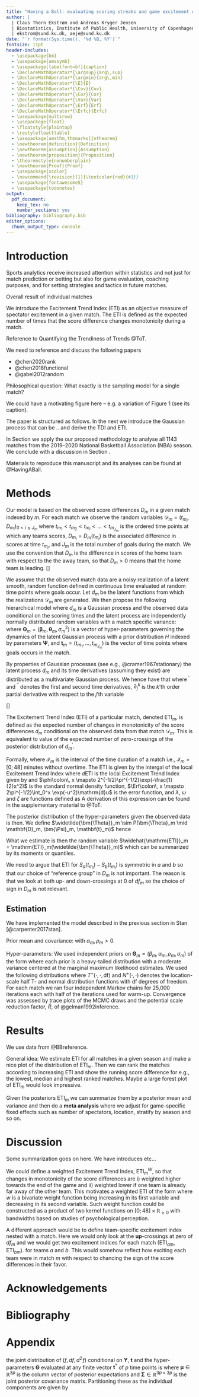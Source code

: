 ```yaml
---
title: "Having a Ball: evaluating scoring streaks and game excitement using in-match trend estimation"
author: | 
  | Claus Thorn Ekstrøm and Andreas Kryger Jensen
  | Biostatistics, Institute of Public Health, University of Copenhagen
  | ekstrom@sund.ku.dk, aeje@sund.ku.dk
date: "`r format(Sys.time(), '%d %B, %Y')`"
fontsize: 11pt  
header-includes:
  - \usepackage{bm}
  - \usepackage{amssymb}
  - \usepackage[labelfont=bf]{caption}
  - \DeclareMathOperator*{\argsup}{arg\,sup}  
  - \DeclareMathOperator*{\argmin}{arg\,min}  
  - \DeclareMathOperator*{\E}{E}
  - \DeclareMathOperator*{\Cov}{Cov}
  - \DeclareMathOperator*{\Cor}{Cor}
  - \DeclareMathOperator*{\Var}{Var}
  - \DeclareMathOperator*{\Erf}{Erf}
  - \DeclareMathOperator*{\Erfc}{Erfc}
  - \usepackage{multirow}
  - \usepackage{float}
  - \floatstyle{plaintop}
  - \restylefloat{table}
  - \usepackage[amsthm,thmmarks]{ntheorem}
  - \newtheorem{definition}{Definition}
  - \newtheorem{assumption}{Assumption}
  - \newtheorem{proposition}{Proposition}
  - \theoremstyle{nonumberplain}
  - \newtheorem{Proof}{Proof}
  - \usepackage{xcolor}
  - \newcommand{\revision}[1]{\textcolor{red}{#1}}
  - \usepackage{fontawesome5}
  - \usepackage{todonotes}
output:
  pdf_document: 
    keep_tex: no
    number_sections: yes
bibliography: bibliography.bib    
editor_options: 
  chunk_output_type: console
---
```


\begin{abstract}
Nu ved jeg godt nok intet om sport, men... \faBasketballBall!
\end{abstract}

\begin{center}
\textbf{Keywords:} APBRmetrics, Bayesian Statistics, Gaussian Processes, Sports Statistics, Trends
\end{center}

# Introduction

Sports analytics receive increased attention within statistics and not just for match prediction or betting but also for game evaluation, coaching purposes, and for setting strategies and tactics in future matches. 



Overall result of individual matches


We introduce the Excitement Trend Index (ETI) as an objective measure of spectator excitement in a given match. The ETI is defined as the expected number of times that the score difference changes monotonicity during a match. 

\begin{itemize}
\item Excitement defineret som skift af hvem, der er i føring
\item Vurdering af om et hold trender lige pt.
\item Identificere hvilket ``hot periods'' et hold har i løbet af en kamp til efterfølgende evaluering
\end{itemize}

Reference to Quantifying the Trendiness of Trends @ToT.

We need to reference and discuss the following papers

* @chen2020rank
* @chen2018functional
* @gabel2012random

Philosophical question: What exactly is the sampling model for a single match?

We could have a motivating figure here -- e.g. a variation of Figure 1 (see its caption).

The paper is structured as follows. In the next we introduce the Gaussian process that can be .. and derive the TDI and ETI.

In Section \ref{sec:application} we apply the our proposed methodology to analyse all 1143 matches from the 2019--2020 National Basketball Association (NBA) season. We conclude with a discussion in Section \ref{sec:discussion}. 

Materials to reproduce this manuscript and its analyses can be found at @HavingABall.

# Methods {#sec:method}

Our model is based on the observed score differences $D_m$ in a given match indexed by $m$. For each match we observe the random variables $\mathcal{D}_m = \left(t_{m_i}, D_{m_i}\right)_{0 < i \leq J_m}$ where $t_{m_1} < t_{m_2} < t_{m_i} < \ldots < t_{m_{J_m}}$ is the ordered time points at which any teams scores, $D_{m_i} = D_m(t_{m_i})$ is the associated difference in scores at time $t_{m_i}$, and $J_m$ is the total number of goals during the match. We use the convention that $D_m$ is the difference in scores of the home team with respect to the the away team, so that $D_m > 0$ means that the home team is leading. [\textbf{??? check that this is correct in the grønthøster}]

We assume that the observed match data are a noisy realization of a latent smooth, random function defined in continuous time evaluated at random time points where goals occur. Let $d_m$ be the latent functions from which the realizations $\mathcal{D}_m$ are generated. We then propose the following hierarchical model where $d_m$ is a Gaussian process and the observed data conditional on the scoring times and the latent process are independently normally distributed random variables with a match specific variance:
\begin{align}
\begin{split}
  \bm{\Theta}_m \mid \bm{\Psi}, \mathbf{t}_m &\sim H(\bm{\Psi})\\
  d_m(t) \mid \bm{\Theta}_m &\sim \mathcal{GP}(\mu_{\bm{\beta}_m}(t), C_{\bm{\theta}_m}(s, t))\\
  D_m(t_{m_i}) \mid d_m(t_{m_i}), t_{m_i}, \bm{\Theta}_m &\overset{iid}{\sim} N\left(d_m(t_{m_i}), \sigma_{m}^2\right)
\end{split}
\end{align}
where $\bm{\Theta}_m = (\bm{\beta}_m, \bm{\theta}_m, \sigma_{m}^2)$ is a vector of hyper-parameters governing the dynamics of the latent Gaussian process with a prior distribution $H$ indexed by parameters $\bm{\Psi}$, and $\mathbf{t}_m = (t_{m_1}, \ldots, t_{m_{J_m}})$ is the vector of time points where goals occurs in the match.

By properties of Gaussian processes (see e.g., @cramer1967stationary) the latent process $d_m$ and its time derivatives (assuming they exist) are distributed as a multivariate Gaussian process. We hence have that
\begin{align}
  \begin{bmatrix}d_m(s)\\ d^{\prime}_m(t)\\ d^{\prime\prime}_m(u)\end{bmatrix} \mid \bm{\Theta}_m &\sim \mathcal{GP}\left(\begin{bmatrix}\mu_{\bm{\beta}_m}(s)\\ \mu^{\prime}_{\bm{\beta}_m}(t)\\ \mu^{\prime\prime}_{\bm{\beta}_m}(u)\end{bmatrix}, \begin{bmatrix}C_{\bm{\theta}_m}(s, s^\prime) & \partial_2 C_{\bm{\theta}_m}(s, t) & \partial_2^2 C_{\bm{\theta}_m}(s, u)\\ \partial_1 C_{\bm{\theta}_m}(t, s) & \partial_1 \partial_2 C_{\bm{\theta}_m}(t, t^\prime) & \partial_1 \partial_2^2 C_{\bm{\theta}_m}(t, u)\\ \partial_1^2 C_{\bm{\theta}_m}(u, s) & \partial_1^2\partial_2 C_{\bm{\theta}_m}(u, t) & \partial_1^2 \partial_2^2 C_{\bm{\theta}_m}(u, u^\prime)\end{bmatrix}\right)
\end{align}
where $^\prime$ and $^{\prime\prime}$ denotes the first and second time derivatives, $\partial_j^k$ is the $k$'th order partial derivative with respect to the $j$'th variable

[\textbf{??? TALK ABOUR POSTERIOR HERE ???}]

The Excitement Trend Index (ETI) of a particular match, denoted $\text{ETI}_m$, is defined as the expected number of changes in monotonicity of the score differences $d_m$ conditional on the observed data from that match $\mathcal{D}_m$. This is equivalent to value of the expected number of zero-crossings of the posterior distribution of $d^\prime_m$.

Formally,
\begin{align*}
  \text{ETI}_m(\bm{\Theta}_m) = \E\left[\#\left\{t \in \mathcal{I}_m : df_m(t) = 0\right\} \mid \mathbf{D}_m, \mathbf{t}_m, \bm{\Theta}_m\right]\label{eq:ETIdef}
\end{align*}
where $\mathcal{I}_m$ is the interval of the time duration of a match i.e., $\mathcal{I}_m = [0; 48]$ minutes without overtime. The ETI is given by the intergal of the local Excitement Trend Index
\begin{align*}
  \mathrm{ETI}_m(\bm{\Theta}_m) = \int_{\mathcal{I}_m} d\mathrm{ETI}_m(t \mid \bm{\Theta}_m)\mathrm{d}t
\end{align*}
where $d\mathrm{ETI}$ is the local Excitement Trend Index given by
\begin{align*}
d\mathrm{ETI}_m(t \mid \bm{\Theta}_m) = \lambda(t \mid \Theta)\phi\left(\frac{\mu_{df}(t \mid \bm{\Theta})}{\Sigma_{df}(t,t \mid \bm{\Theta})^{1/2}}\right)\left(2\phi(\zeta(t\mid \bm{\Theta})) + \zeta(t\mid \bm{\Theta})\Erf\left(\frac{\zeta(t\mid \bm{\Theta}		)}{2^{1/2}}\right)\right)
\end{align*}
and $\phi\colon\, x \mapsto 2^{-1/2}\pi^{-1/2}\exp(-\frac{1}{2}x^2)$ is the standard normal density function, $\Erf\colon\, x \mapsto 2\pi^{-1/2}\int_0^x \exp(-u^2)\mathrm{d}u$ is the error function, and $\lambda$, $\omega$ and $\zeta$ are functions defined as
\begin{align*}
  \lambda(t \mid \Theta) &= \frac{\Sigma_{d^2\!f}(t,t \mid \bm{\Theta})^{1/2}}{\Sigma_{df}(t,t \mid \bm{\Theta})^{1/2}}\left(1-\omega(t \mid \bm{\Theta})^2\right)^{1/2}\\
  \omega(t \mid \bm{\Theta}) &= \frac{\Sigma_{df,d^2\!f}(t,t \mid \bm{\Theta})}{\Sigma_{df}(t,t \mid \bm{\Theta})^{1/2}\Sigma_{d^2\!f}(t,t \mid \bm{\Theta})^{1/2}}\\
  \zeta(t\mid \bm{\Theta}) &= \frac{\mu_{df}(t\mid \bm{\Theta})\Sigma_{d^2\!f}(t,t\mid \bm{\Theta})^{1/2}\omega(t)\Sigma_{df}(t,t\mid \bm{\Theta})^{-1/2} - \mu_{d^2\!f}(t\mid \bm{\Theta})}{\Sigma_{d^2\!f}(t,t\mid \bm{\Theta})^{1/2}\left(1 - \omega(t\mid \bm{\Theta})^2\right)^{1/2}}
\end{align*}
A derivation of this expression can be found in the supplementary material to @ToT.

The posterior distribution of the hyper-parameters given the observed data is then. We define $\widetilde{\bm{\Theta}}_m \sim P(\bm{\Theta}_m \mid \mathbf{D}_m, \bm{\Psi}_m, \mathbf{t}_m)$ hence
\begin{align*}
  \widetilde{\bm{\Theta}}_m &\sim \frac{G(\bm{\Theta}_m \mid \bm{\Psi}_m, \mathbf{t}_m) \int P(\mathbf{D}_m \mid f(\mathbf{t}_m), \bm{\Theta}_m, \bm{\Psi}_m, \mathbf{t}_m)dP(f_m(\mathbf{t}_m) \mid \bm{\Theta}_m, \bm{\Psi}_m, \mathbf{t}_m)}{\iint P(\mathbf{D}_m \mid f_m(\mathbf{t}_m), \bm{\Theta}_m, \bm{\Psi}_m, \mathbf{t}_m)dP(f_m(\mathbf{t}_m) \mid \bm{\Theta}_m, \bm{\Psi}_m, \mathbf{t}_m)dG(\bm{\Theta}_m \mid \bm{\Psi}_m, \mathbf{t}_m)}
\end{align*}

What we estimate is then the random variable $\widehat{\mathrm{ETI}}_m = \mathrm{ETI}_m(\widetilde{\bm{\Theta}}_m)$ which can be summarized by its moments or quantiles.

We need to argue that ETI for $S_a(t_{m_i}) - S_{b}(t_{m_i})$ is symmetric in $a$ and $b$ so that our choice of "reference group" in $D_m$ is not important. The reason is that we look at both up- and down-crossings at $0$ of $df_m$ so the choice of sign in $D_m$ is not relevant.

## Estimation

We have implemented the model described in the previous section in Stan [@carpenter2017stan]. 

Prior mean and covariance:
\begin{align*}
  \mu_{\bm{\beta}_m}(t) = \beta_{m}, \quad C_{\bm{\theta}_m}(s, t) = \alpha^2_m\exp\left(-\frac{(s-t)^2}{2\rho^2_m}\right)
\end{align*}
with $\alpha_m, \rho_m > 0$. \textbf{[??? Note: Infinitely differetiable sample paths. Sample path derivatives are well-defined]}

Hyper-parameters:
We used independent priors on $\bm{\Theta}_m = (\beta_m, \alpha_m, \rho_m, \sigma_m)$ of the form
\begin{align*}
G(\bm{\Theta}_m \mid \bm{\Psi}_m, \mathbf{t}_m) = G(\beta_m \mid \Psi_{\beta_m})G(\alpha_m \mid \Psi_{\alpha_m})G(\rho_m \mid \Psi_{\rho_m})G(\sigma_m \mid \Psi_{\sigma_m})
\end{align*}
where each prior is a heavy-tailed distribution with a moderate variance centered at the marginal maximum likelihood estimates. We used the following distributions
\begin{align*}
\beta_{m} \sim T\left(\widehat{\beta_m^\text{ML}}, 3, 3\right), \quad \alpha_m \sim T^+\left(\widehat{\alpha_m^\text{ML}}, 3, 3\right), \quad \rho_m \sim N^+\left(\widehat{\rho_m^\text{ML}}, 1\right), \quad \sigma_m \sim T^+\left(\widehat{\sigma_m^\text{ML}}, 3, 3\right)
\end{align*}
where $T^+(\cdot, \cdot, \mathrm{df})$ and $N^+(\cdot, \cdot)$ denotes the location-scale half T- and normal distribution functions with $\mathrm{df}$ degrees of freedom.  For each match we ran four independent Markov chains for 25,000 iterations each with half of the iterations used for warm-up. Convergence was assessed by trace plots of the MCMC draws and the potential scale reduction factor, $\widehat{R}$, of @gelman1992inference.



# Results {#sec:application}

We use data from @BBreference.

General idea: We estimate ETI for all matches in a given season and make a nice plot of the distribution of $\mathrm{ETI}_m$. Then we can rank the matches according to increasing ETI and show the running score difference for e.g., the lowest, median and highest ranked matches. Maybe a large forest plot of $\mathrm{ETI}_m$ would look impressive.

Given the posteriors $\mathrm{ETI}_m$ we can summarize them by a posterior mean and variance and then do a **meta analysis** where we adjust for game-specific fixed effects such as number of spectators, location, stratify by season and so on.


\begin{figure}[htbp]
\includegraphics{../figures/fig1.pdf}
\label{fig1}
\caption{Los Angeles Lakers at Miami Heat. October 11, 2020. \textbf{??? Maybe this figure is superfluous in the results sections. We could instead use the first two panels as motivation in the intruction ???}}
\end{figure}

\begin{figure}[htbp]
\includegraphics{../figures/fig2.pdf}
\label{fig2}
\caption{Caption}
\end{figure}

\begin{figure}[htbp]
\includegraphics{../figures/fig3.pdf}
\label{fig3}
\caption{Caption \textbf{??? should we make this a nice full page figure and include 25\% and 75\% ETI games as well ???}}
\end{figure}


# Discussion {#sec:discussion}

Some summarization goes on here. We have introduces etc...

We could define a weighted Excitement Trend Index, $\mathrm{ETI}^W_m$, so that changes in monotonicity of the score differences are i) weighted higher towards the end of the game and ii) weighted lower if one team is already far away of the other team. This motivates a weighted ETI of the form
\begin{align*}
  \mathrm{ETI}_m^\mathrm{W} = \int_{\mathcal{I}_m} w(t, |f_m(t)|)d\mathrm{ETI}_m(t)
\end{align*}
where $w$ is a bivariate weight function being increasing in its first variable and decreasing in its second variable. Such weight function could be constructed as a product of two kernel functions on $[0;48] \times \mathbb{R}_{\geq 0}$ with bandwidths based on studies of psychological perception.

A different approach would be to define team-specific excitement index nested with a match. Here we would only look at the **up**-crossings at zero of $df_m$ and we would get two excitement indices for each match $(\mathrm{ETI}_{am}, \mathrm{ETI}_{bm})$. for teams $a$ and $b$. This would somehow reflect how exciting each team were in match $m$ with respect to chancing the sign of the score differences in their favor.


# Acknowledgements {-}

# Bibliography {-}

<div id="refs"></div>

# Appendix {-}

the joint distribution of $(f, df, d^2\!f)$ conditional on $\mathbf{Y}$, $\mathbf{t}$ and the hyper-parameters $\bm{\Theta}$ evaluated at any finite vector $\mathbf{t}^\ast$ of $p$ time points is
\begin{align*}
\begin{bmatrix}f(\mathbf{t}^\ast)\\ df(\mathbf{t}^\ast)\\ d^2\!f(\mathbf{t}^\ast)\end{bmatrix} \mid \mathbf{Y}, \mathbf{t}, \bm{\Theta} \sim N\left(\bm{\mu},  \bm{\Sigma}\right)
\end{align*}
where $\bm{\mu} \in \mathbb{R}^{3p}$ is the column vector of posterior expectations and $\bm{\Sigma} \in \mathbb{R}^{3p \times 3p}$ is the joint posterior covariance matrix. Partitioning these as
\begin{align*}
  \bm{\mu} = \begin{bmatrix}\mu_{f}(\mathbf{t^\ast} \mid \bm{\Theta})\\ \mu_{df}(\mathbf{t^\ast} \mid \bm{\Theta})\\ \mu_{d^2\!f}(\mathbf{t^\ast} \mid \bm{\Theta})\end{bmatrix}, \quad \bm{\Sigma} = \begin{bmatrix}\Sigma_{f}(\mathbf{t^\ast},\mathbf{t^\ast} \mid \bm{\Theta}) &  \Sigma_{f,df}(\mathbf{t^\ast},\mathbf{t^\ast} \mid \bm{\Theta}) & \Sigma_{f,d^2\!f}(\mathbf{t^\ast},\mathbf{t^\ast} \mid \bm{\Theta})\\  \Sigma_{f,df}(\mathbf{t^\ast},\mathbf{t^\ast} \mid \bm{\Theta})^T & \Sigma_{df}(\mathbf{t^\ast},\mathbf{t^\ast} \mid \bm{\Theta}) & \Sigma_{df,d^2\!f}(\mathbf{t^\ast},\mathbf{t^\ast} \mid \bm{\Theta})\\ \Sigma_{f,d^2\!f}(\mathbf{t^\ast}, \mathbf{t^\ast} \mid \bm{\Theta})^T & \Sigma_{df,d^2\!f}(\mathbf{t^\ast}, \mathbf{t^\ast} \mid \bm{\Theta})^T & \Sigma_{d^2\!f}(\mathbf{t^\ast}, \mathbf{t^\ast} \mid \bm{\Theta})\end{bmatrix} 
\end{align*}
the individual components are given by
\begin{align*}
  \mu_{f}(\mathbf{t}^\ast \mid \bm{\Theta}) &= \mu_{\bm{\beta}}(\mathbf{t}^\ast) + C_{\bm{\theta}}(\mathbf{t}^\ast, \mathbf{t})\left(C_{\bm{\theta}}(\mathbf{t}, \mathbf{t}) + \sigma^2 I\right)^{-1}\left(\mathbf{Y} - \mu_{\bm{\beta}}(\mathbf{t})\right)\\
  \mu_{df}(\mathbf{t}^\ast \mid \bm{\Theta}) &= d\mu_{\bm{\beta}}(\mathbf{t}^\ast) + \partial_1 C_{\bm{\theta}}(\mathbf{t}^\ast, \mathbf{t})\left(C_{\bm{\theta}}(\mathbf{t}, \mathbf{t}) + \sigma^2 I\right)^{-1}\left(\mathbf{Y} - \mu_{\bm{\beta}}(\mathbf{t})\right) \\
  \mu_{d^2\!f}(\mathbf{t}^\ast \mid \bm{\Theta}) &= d^2\!\mu_{\bm{\beta}}(\mathbf{t}^\ast) + \partial_1^2 C_{\bm{\theta}}(\mathbf{t}^\ast, \mathbf{t})\left(C_{\bm{\theta}}(\mathbf{t}, \mathbf{t}) + \sigma^2 I\right)^{-1}\left(\mathbf{Y} - \mu_{\bm{\beta}}(\mathbf{t})\right)\\
  \Sigma_{f}(\mathbf{t}^\ast, \mathbf{t}^\ast \mid \bm{\Theta}) &= C_{\bm{\theta}}(\mathbf{t}^\ast, \mathbf{t}^\ast) - C_{\bm{\theta}}(\mathbf{t}^\ast, \mathbf{t})\left(C_{\bm{\theta}}(\mathbf{t}, \mathbf{t}) + \sigma^2 I\right)^{-1} C_{\bm{\theta}}(\mathbf{t}, \mathbf{t}^\ast)\\
  \Sigma_{df}(\mathbf{t}^\ast, \mathbf{t}^\ast \mid \bm{\Theta}) &= \partial_1\partial_2C_{\bm{\theta}}(\mathbf{t}^\ast, \mathbf{t}^\ast) - \partial_1C_{\bm{\theta}}(\mathbf{t}^\ast, \mathbf{t})\left(C_{\bm{\theta}}(\mathbf{t}, \mathbf{t}) + \sigma^2 I\right)^{-1} \partial_2C_{\bm{\theta}}(\mathbf{t}, \mathbf{t}^\ast)\\
  \Sigma_{d^2\!f}(\mathbf{t}^\ast, \mathbf{t}^\ast \mid \bm{\Theta}) &= \partial_1^2\partial_2^2 C_{\bm{\theta}}(\mathbf{t}^\ast, \mathbf{t}^\ast) - \partial_1^2 C_{\bm{\theta}}(\mathbf{t}^\ast, \mathbf{t})\left(C_{\bm{\theta}}(\mathbf{t}, \mathbf{t}) + \sigma^2 I\right)^{-1} \partial_2^2 C_{\bm{\theta}}(\mathbf{t}, \mathbf{t}^\ast)\\
  \Sigma_{f, df}(\mathbf{t}^\ast, \mathbf{t}^\ast \mid \bm{\Theta}) &= \partial_2 C_{\bm{\theta}}(\mathbf{t}^\ast, \mathbf{t}^\ast) - C_{\bm{\theta}}(\mathbf{t}^\ast, \mathbf{t})\left(C_{\bm{\theta}}(\mathbf{t}, \mathbf{t}) + \sigma^2 I\right)^{-1} \partial_2 C_{\bm{\theta}}(\mathbf{t}, \mathbf{t}^\ast)\\
  \Sigma_{f, d^2\!f}(\mathbf{t}^\ast, \mathbf{t}^\ast \mid \bm{\Theta}) &= \partial_2^2 C_{\bm{\theta}}(\mathbf{t}^\ast, \mathbf{t}^\ast) - C_{\bm{\theta}}(\mathbf{t}^\ast, \mathbf{t})\left(C_{\bm{\theta}}(\mathbf{t}, \mathbf{t}) + \sigma^2 I\right)^{-1} \partial_2^2 C_{\bm{\theta}}(\mathbf{t}, \mathbf{t}^\ast)\\
  \Sigma_{df, d^2\!f}(\mathbf{t}^\ast, \mathbf{t}^\ast \mid \bm{\Theta}) &= \partial_1 \partial_2^2 C_{\bm{\theta}}(\mathbf{t}^\ast, \mathbf{t}^\ast) - \partial_1 C_{\bm{\theta}}(\mathbf{t}^\ast, \mathbf{t})\left(C_{\bm{\theta}}(\mathbf{t}, \mathbf{t}) + \sigma^2 I\right)^{-1} \partial_2^2 C_{\bm{\theta}}(\mathbf{t}, \mathbf{t}^\ast)
\end{align*}